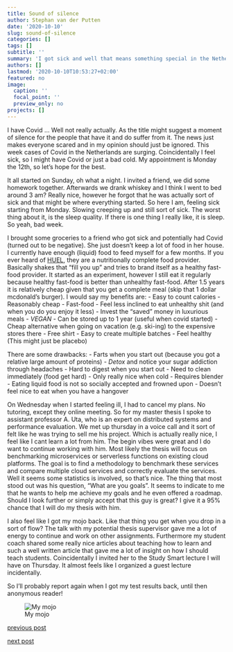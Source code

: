 ```yaml
---
title: Sound of silence
author: Stephan van der Putten
date: '2020-10-10'
slug: sound-of-silence
categories: []
tags: []
subtitle: ''
summary: 'I got sick and well that means something special in the Netherlands.'
authors: []
lastmod: '2020-10-10T10:53:27+02:00'
featured: no
image:
  caption: ''
  focal_point: ''
  preview_only: no
projects: []
---
```


I have Covid ... Well not really actually. As the title might suggest a moment of silence for the people that have it and do suffer from it. The news just makes everyone scared and in my opinion should just be ignored. This week cases of Covid in the Netherlands are surging. Coincidentally I feel sick, so I might have Covid or just a bad cold. My appointment is Monday the 12th, so let's hope for the best. 

It all started on Sunday, oh what a night. I invited a friend, we did some homework together. Afterwards we drank whiskey and I think I went to bed around 3 am? Really nice, however he forgot that he was actually sort of sick and that might be where everything started. So here I am, feeling sick starting from Monday. Slowing creeping up and still sort of sick. The worst thing about it, is the sleep quality. If there is one thing I really like, it is sleep. So yeah, bad week.

I brought some groceries to a friend who got sick and potentially had Covid (turned out to be negative). She just doesn't keep a lot of food in her house. I currently have enough (liquid) food to feed myself for a few months. If you ever heard of [HUEL](nl.huel.com), they are a nutritionally complete food provider. Basically shakes that "fill you up" and tries to brand itself as a healthy fast-food provider. It started as an experiment, however I still eat it regularly because healthy fast-food is better than unhealthy fast-food. After 1.5 years it is relatively cheap given that you get a complete meal (skip that 1 dollar mcdonald's burger). I would say my benefits are:
- Easy to count calories 
- Reasonably cheap
- Fast-food
- Feel less inclined to eat unhealthy shit (and when you do you enjoy it less)
- Invest the "saved" money in luxurious meals
- *VEGAN*
- Can be stored up to 1 year (useful when covid started)
- Cheap alternative when going on vacation (e.g. ski-ing) to the expensive stores there
- Free shirt
- Easy to create multiple batches
- Feel healthy (This might just be placebo)

There are some drawbacks:
- Farts when you start out (because you got a relative large amount of proteins) 
- *Detox* and notice your sugar addiction through headaches
- Hard to digest when you start out
- Need to clean immediately (food get hard)
- Only really nice when cold
- Requires blender
- Eating liquid food is not so socially accepted and frowned upon
- Doesn't feel nice to eat when you have a hangover

On Wednesday when I started feeling ill, I had to cancel my plans. No tutoring, except they online meeting. So for my master thesis I spoke to assistant professor A. Uta, who is an expert on distributed systems and performance evaluation. We met up thursday in a voice call and it sort of felt like he was trying to sell me his project. Which is actually really nice, I feel like I cant learn a lot from him. The begin vibes were great and I do want to continue working with him. Most likely the thesis will focus on benchmarking microservices or serverless functions on existing cloud platforms. The goal is to find a methodology to benchmark these services and compare multiple cloud services and correctly evaluate the services. Well it seems some statistics is involved, so that's nice. The thing that most stood out was his question, "What are you goals". It seems to indicate to me that he wants to help me achieve my goals and he even offered a roadmap. Should I look further or simply accept that this guy is great? I give it a 95% chance that I will do my thesis with him. 


I also feel like I got my mojo back. Like that thing you get when you drop in a sort of flow? The talk with my potential thesis supervisor gave me a lot of energy to continue and work on other assignments. Furthermore my student coach shared some really nice articles about teaching how to learn and such a well written article that gave me a lot of insight on how I should teach students. Coincidentally I invited her to the Study Smart lecture I will have on Thursday. It almost feels like I organized a guest lecture incidentally.

So I'll probably report again when I got my test results back, until then anonymous reader!

<!-- ![](https://miro.medium.com/max/400/0*Disy8D8UP58wiLeM.png) -->
![My mojo](/post/2020-10-10-sound-of-silence_files/mymojo.png)



[previous post](/2020/10/03/a-week-of-vacation-and-work)

[next post](/2020/10/19/alright-you-got-me)
